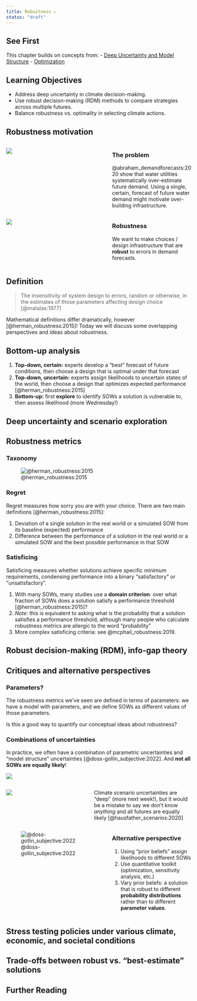 ```yaml
---
title: Robustness ✏️
status: "draft"
---
```


## See First {.unnumbered}

This chapter builds on concepts from:
- [Deep Uncertainty and Model Structure](/chapters/risk/deep-uncertainty.qmd)
- [Optimization](/chapters/fundamentals/optimization.qmd)

## Learning Objectives {.unnumbered}

- Address deep uncertainty in climate decision-making.
- Use robust decision-making (RDM) methods to compare strategies across multiple futures.
- Balance robustness vs. optimality in selecting climate actions.

## Robustness motivation

:::: {.columns}
::: {.column width="54%"}
![](../_assets/img/abraham_demandforecast_2020_fig2.jpg)
:::
::: {.column width="44%"}
### The problem

@abraham_demandforecasts:2020 show that water utilities systematically over-estimate future demand.
Using a single, certain, forecast of future water demand might motivate over-building infrastructure.
:::
::::

:::: {.columns}
::: {.column width="54%"}
![](../_assets/img/abraham_demandforecast_2020_fig2.jpg)
:::
::: {.column width="44%"}
### Robustness

We want to make choices / design infrastructure that are **robust** to errors in demand forecasts.
:::
::::

## Definition

> The insensitivity of system design to errors, random or otherwise, in the estimates of those parameters affecting design choice [@matalas:1977]

Mathematical definitions differ dramatically, however [@herman_robustness:2015]!
Today we will discuss some overlapping perspectives and ideas about robustness.

## Bottom-up analysis

1. **Top-down, certain:** experts develop a "best" forecast of future conditions, then choose a design that is optimal under that forecast
1. **Top-down, uncertain:** experts assign likelihoods to uncertain states of the world, then choose a design that optimizes expected performance [@herman_robustness:2015]
1. **Bottom-up:** first **explore** to identify SOWs a solution is vulnerable to, then assess likelihood (more Wednesday!)

## Deep uncertainty and scenario exploration

## Robustness metrics

### Taxonomy

![@herman_robustness:2015](../_assets/img/herman_robustness_2015_fig1.png)

### Regret

Regret measures how sorry you are with your choice.
There are two main definitions [@herman_robustness:2015]:

1. Deviation of a single solution in the real world or a simulated SOW from its baseline (expected) performance
1. Difference between the performance of a solution in the real world or a simulated SOW and the best possible performance in that SOW

### Satisficing

Satisficing measures whether solutions achieve specific minimum requirements, condensing performance into a binary "satisfactory" or "unsatisfactory".

1. With many SOWs, many studies use a **domain criterion**: over what fraction of SOWs does a solution satisfy a performance threshold [@herman_robustness:2015]?
1. *Note:* this is equivalent to asking what is the probability that a solution satisfies a performance threshold, although many people who calculate robustness metrics are allergic to the word "probability"
1. More complex satisficing criteria: see @mcphail_robustness:2019.

## Robust decision-making (RDM), info-gap theory

## Critiques and alternative perspectives

### Parameters?

The robustness metrics we've seen are defined in terms of parameters: we have a model with parameters, and we define SOWs as different values of those parameters.

Is this a good way to quantify our conceptual ideas about robustness?

### Combinations of uncertainties

In practice, we often have a combination of parametric uncertainties and "model structure" uncertainties [@doss-gollin_subjective:2022].
And **not all SOWs are equally likely**!

![](../_assets/img/lsl-evolution.png)

:::: {.columns}
::: {.column width="45%"}
![](../_assets/img/hausfather_scenarios_2020.jpg)
:::
::: {.column width="55%"}
Climate scenario uncertainties are "deep" (more next week!), but it would be a mistake to say we don't know _anything_ and all futures are equally likely [@hausfather_scenarios:2020]
:::
::::

:::: {.columns}
::: {.column width="55%"}
![@doss-gollin_subjective:2022](../_assets/img/lsl-priors-weights.png)
:::
::: {.column width="45%"}
### Alternative perspective

1. Using "prior beliefs" assign likelihoods to different SOWs
1. Use quantitative toolkit (optimization, sensitivity analysis, etc.)
1. Vary prior belefs: a solution that is robust to different **probability distributions** rather than to different **parameter values**.
:::
::::

## Stress testing policies under various climate, economic, and societal conditions

## Trade-offs between robust vs. "best-estimate" solutions

## Further Reading {.unnumbered}